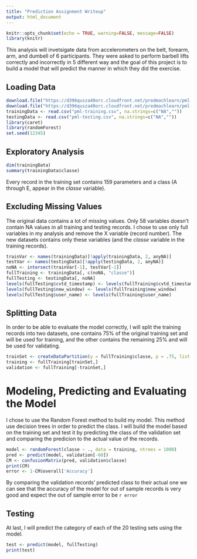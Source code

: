 ```yaml
---
title: "Prediction Assignment Writeup"
output: html_document
---
```


```r
knitr::opts_chunk$set(echo = TRUE, warning=FALSE, message=FALSE)
library(knitr)
```

This analysis will invetsigate data from accelerometers on the belt, forearm, arm, and dumbell of 6 participants. They were asked to perform barbell lifts correctly and incorrectly in 5 different way and the goal of this project is to build a model that will predict the manner in which they did the exercise.

## Loading Data

```r
download.file("https://d396qusza40orc.cloudfront.net/predmachlearn/pml-training.csv", destfile = "pml-training.csv", method = "curl")
download.file("https://d396qusza40orc.cloudfront.net/predmachlearn/pml-testing.csv", destfile = "pml-testing.csv", method = "curl")
trainingData <- read.csv("pml-training.csv", na.strings=c("NA",""))
testingData <- read.csv("pml-testing.csv", na.strings=c("NA",""))
library(caret)
library(randomForest)
set.seed(12345)
```

## Exploratory Analysis

```r
dim(trainingData)
summary(trainingData$classe)
```

Every record in the training set contains 159 parameters and a class (A through E, appear in the *classe* variable).

## Excluding Missing Values

The original data contains a lot of missing values. Only 58 variables doesn't contain NA values in all training and testing records. I chose to use only full variables in my analysis and remove the X variable (record number). The new datasets contains only these variables (and the *classe* variable in the training records).

```r
trainVar <- names(trainingData)[!apply(trainingData, 2, anyNA)]
testVar <- names(testingData)[!apply(testingData, 2, anyNA)]
noNA <- intersect(trainVar[-1], testVar[-1])
fullTraining <- trainingData[, c(noNA, "classe")]
fullTesting <- testingData[, noNA]
levels(fullTesting$cvtd_timestamp) <- levels(fullTraining$cvtd_timestamp)
levels(fullTesting$new_window) <- levels(fullTraining$new_window)
levels(fullTesting$user_name) <- levels(fullTraining$user_name)
```

## Splitting Data

In order to be able to evaluate the model correctly, I will split the training records into two datasets, one contains 75% of the original training set and will be used for training, and the other contains the remaining 25% and will be used for validating.

```r
trainSet <- createDataPartition(y = fullTraining$classe, p = .75, list = FALSE)
training <- fullTraining[trainSet,]
validation <- fullTraining[-trainSet,]
```

# Modeling, Predicting and Evaluating the Model

I chose to use the Random Forest method to build my model. This method use decision trees in order to predict the class.
I will build the model based on the training set and test it by predicting the class of the validation set and comparing the predicion to the actual value of the records. 

```r
model <- randomForest(classe ~ ., data = training, ntrees = 1000)
pred <- predict(model, validation[-60])
CM <- confusionMatrix(pred, validation$classe)
print(CM)
error <- 1-CM$overall['Accuracy']
```

By comparing the validation records' predicted class to their actual one we can see that the accuracy of the model for out of sample records is very good and expect the out of sample error to be `r error`

## Testing

At last, I will predict the category of each of the 20 testing sets using the model.

```r
test <- predict(model, fullTesting)
print(test)
```